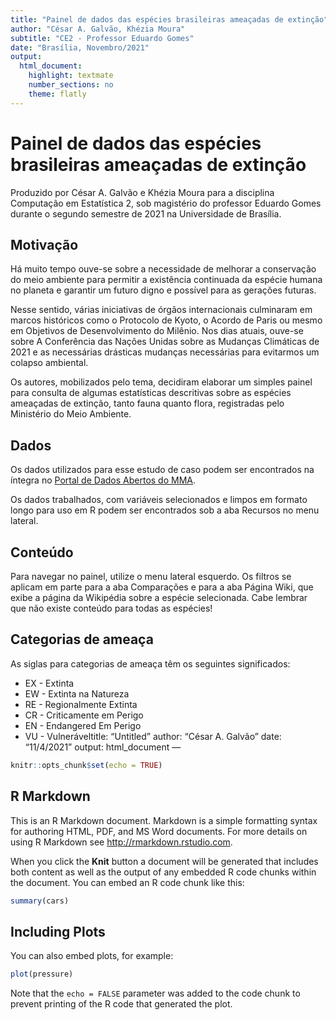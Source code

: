```yaml
---
title: "Painel de dados das espécies brasileiras ameaçadas de extinção"
author: "César A. Galvão, Khézia Moura"
subtitle: "CE2 - Professor Eduardo Gomes"
date: "Brasília, Novembro/2021"
output:
  html_document:
    highlight: textmate
    number_sections: no
    theme: flatly
---
```



<style type="text/css">
h1.title {
  font-size: 37px;
  text-align: center;
}

h3.subtitle {
  text-align: center;
}

h4.author { /* Header 4 - and the author and data headers use this too  */
  font-size: 18px;
  text-align: center;
}
h4.date { /* Header 4 - and the author and data headers use this too  */
  font-size: 18px;
  color: DarkBlue;
  text-align: center;
}
</style>


# Painel de dados das espécies brasileiras ameaçadas de extinção

Produzido por César A. Galvão e Khézia Moura para a disciplina Computação em Estatística 2, sob magistério do professor Eduardo Gomes durante o segundo semestre de 2021 na Universidade de Brasília.

## Motivação

Há muito tempo ouve-se sobre a necessidade de melhorar a conservação do meio ambiente para permitir a existência continuada da espécie humana no planeta e garantir um futuro digno e possível para as gerações futuras.

Nesse sentido, várias iniciativas de órgãos internacionais culminaram em marcos históricos como o Protocolo de Kyoto, o Acordo de Paris ou mesmo em Objetivos de Desenvolvimento do Milênio. Nos dias atuais, ouve-se sobre A Conferência das Nações Unidas sobre as Mudanças Climáticas de 2021 e as necessárias drásticas mudanças  necessárias para evitarmos um colapso ambiental.

Os autores, mobilizados pelo tema, decidiram elaborar um simples painel para consulta de algumas estatísticas descritivas sobre as espécies ameaçadas de extinção, tanto fauna quanto flora, registradas pelo Ministério do Meio Ambiente.


## Dados

Os dados utilizados para esse estudo de caso podem ser encontrados na  íntegra no [Portal de Dados Abertos do MMA](http://dados.mma.gov.br/dataset/especies-ameacadas/resource/1f13b062-f3f6-4198-a4c5-3581548bebec). 

Os dados trabalhados, com variáveis selecionados e limpos em formato longo para uso em R podem ser encontrados sob a aba Recursos no menu lateral.


## Conteúdo

Para navegar no painel, utilize o menu lateral esquerdo. Os filtros se aplicam em parte para a aba Comparações e para a aba Página Wiki, que exibe a página da Wikipédia sobre a espécie selecionada. Cabe lembrar que não existe conteúdo para todas as espécies!

## Categorias de ameaça

As siglas para categorias de ameaça têm os seguintes significados:

* EX - Extinta
* EW - Extinta na Natureza 
* RE - Regionalmente Extinta
* CR - Criticamente em Perigo
* EN - Endangered Em Perigo
* VU - Vulneráveltitle: "Untitled"
author: "César A. Galvão"
date: "11/4/2021"
output: html_document
---

```r
knitr::opts_chunk$set(echo = TRUE)
```

## R Markdown

This is an R Markdown document. Markdown is a simple formatting syntax for authoring HTML, PDF, and MS Word documents. For more details on using R Markdown see <http://rmarkdown.rstudio.com>.

When you click the **Knit** button a document will be generated that includes both content as well as the output of any embedded R code chunks within the document. You can embed an R code chunk like this:

```r
summary(cars)
```

## Including Plots

You can also embed plots, for example:

```r
plot(pressure)
```

Note that the `echo = FALSE` parameter was added to the code chunk to prevent printing of the R code that generated the plot.
